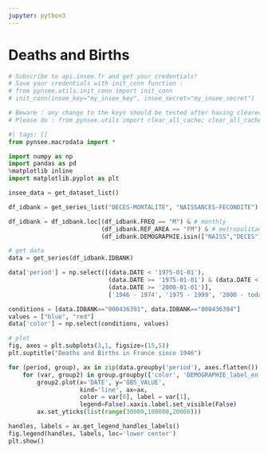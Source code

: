 ```yaml
---
jupyter: python3
---
```



# Deaths and Births

```python
# Subscribe to api.insee.fr and get your credentials!
# Save your credentials with init_conn function :
# from pynsee.utils.init_conn import init_conn
# init_conn(insee_key="my_insee_key", insee_secret="my_insee_secret")

# Beware : any change to the keys should be tested after having cleared the cache
# Please do : from pynsee.utils import clear_all_cache; clear_all_cache()"
```

```python
#| tags: []
from pynsee.macrodata import *

import numpy as np
import pandas as pd
%matplotlib inline
import matplotlib.pyplot as plt

insee_data = get_dataset_list()

df_idbank = get_series_list("DECES-MORTALITE", "NAISSANCES-FECONDITE")

df_idbank = df_idbank.loc[(df_idbank.FREQ == "M") & # monthly
                          (df_idbank.REF_AREA == "FM") & # metropolitan France
                          (df_idbank.DEMOGRAPHIE.isin(["NAISS","DECES"]))] 

# get data
data = get_series(df_idbank.IDBANK)
```

```python

data['period'] = np.select([(data.DATE < '1975-01-01'),
                            (data.DATE >= '1975-01-01') & (data.DATE < '2000-01-01'),
                            (data.DATE >= '2000-01-01')],
                            ['1946 - 1974', '1975 - 1999', '2000 - today'])

conditions = [data.IDBANK=="000436391", data.IDBANK=="000436394"]
values = ["blue", "red"]
data['color'] = np.select(conditions, values)

# plot
fig, axes = plt.subplots(3,1, figsize=(15,5))
plt.suptitle("Deaths and Births in France since 1946")

for (period, group), ax in zip(data.groupby('period'), axes.flatten()):
    for (var, group2) in group.groupby(['color', 'DEMOGRAPHIE_label_en']):
        group2.plot(x='DATE', y='OBS_VALUE',
                    kind='line', ax=ax,
                    color = var[0], label = var[1],
                    legend=False).xaxis.label.set_visible(False)
        ax.set_yticks(list(range(30000,100000,20000)))

handles, labels = ax.get_legend_handles_labels()
fig.legend(handles, labels, loc='lower center')
plt.show()
```

